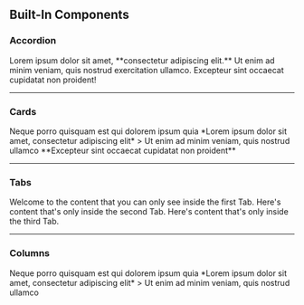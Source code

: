 ## Built-In Components

### Accordion

<Accordion title="My Accordion Title" icon="fa fa-info-circle" iconColor="#018ef5">
  Lorem ipsum dolor sit amet, **consectetur adipiscing elit.** Ut enim ad minim veniam, quis nostrud exercitation
  ullamco. Excepteur sint occaecat cupidatat non proident!
</Accordion>

---

### Cards

<Cards columns={2}>
  <Card title="First Card" href="https://readme.com" icon="fa fa-home" iconColor="#018ef5" target="_blank">
    Neque porro quisquam est qui dolorem ipsum quia
  </Card>
  <Card title="Second Card" icon="fa fa-user" iconColor="#018ef5">
    *Lorem ipsum dolor sit amet, consectetur adipiscing elit*
  </Card>
  <Card title="Third Card" icon="fa fa-star" iconColor="#018ef5">
    > Ut enim ad minim veniam, quis nostrud ullamco
  </Card>
  <Card title="Fourth Card" icon="fa fa-question" iconColor="#018ef5">
    **Excepteur sint occaecat cupidatat non proident**
  </Card>
</Cards>

---

### Tabs

<Tabs>
  <Tab title="First Tab">Welcome to the content that you can only see inside the first Tab.</Tab>
  <Tab title="Second Tab">Here's content that's only inside the second Tab.</Tab>
  <Tab title="Third Tab">Here's content that's only inside the third Tab.</Tab>
</Tabs>

---

### Columns

<Columns columns={3} layout="auto">
  <Column>Neque porro quisquam est qui dolorem ipsum quia</Column>
  <Column>*Lorem ipsum dolor sit amet, consectetur adipiscing elit*</Column>
  <Column>> Ut enim ad minim veniam, quis nostrud ullamco</Column>
</Columns>
